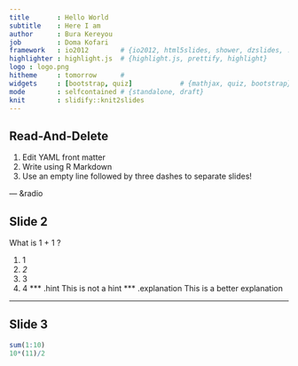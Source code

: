```yaml
---
title       : Hello World
subtitle    : Here I am
author      : Bura Kereyou
job         : Doma Kofari
framework   : io2012        # {io2012, html5slides, shower, dzslides, ...}
highlighter : highlight.js  # {highlight.js, prettify, highlight}
logo : logo.png
hitheme     : tomorrow      # 
widgets     : [bootstrap, quiz]            # {mathjax, quiz, bootstrap}
mode        : selfcontained # {standalone, draft}
knit        : slidify::knit2slides
---
```


## Read-And-Delete

1. Edit YAML front matter
2. Write using R Markdown
3. Use an empty line followed by three dashes to separate slides!

--- &radio 

## Slide 2

What is 1 + 1 ?

1. 1
2. _2_
3. 3
4. 4
*** .hint 
This is not a hint
*** .explanation 
This is a better explanation

---
## Slide 3
```r
sum(1:10)
10*(11)/2
```